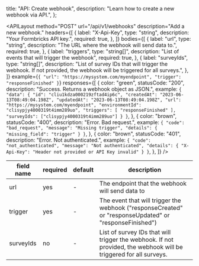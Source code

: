 
  title: "API: Create webhook",
  description: "Learn how to create a new webhook via API.",
};

<APILayout
  method="POST"
  url="/api/v1/webhooks"
  description="Add a new webhook."
  headers={[
    {
      label: "X-Api-Key",
      type: "string",
      description: "Your Formbricks API key.",
      required: true,
    },
  ]}
  bodies={[
    {
      label: "url",
      type: "string",
      description: "The URL where the webhook will send data to.",
      required: true,
    },
    {
      label: "triggers",
      type: "string[]",
      description: "List of events that will trigger the webhook",
      required: true,
    },
    {
      label: "surveyIds",
      type: "string[]",
      description:
        "List of survey IDs that will trigger the webhook. If not provided, the webhook will be triggered for all surveys.",
    },
  ]}
  example={`{
  "url": "https://mysystem.com/myendpoint",
  "trigger": "responseFinished"
}`}
  responses={[
    {
      color: "green",
      statusCode: "200",
      description: "Success. Returns a webhook object as JSON.",
      example: `{
  "data": {
    "id": "cliu1kdza000219zftad4ip6c",
    "createdAt": "2023-06-13T08:49:04.198Z",
    "updatedAt": "2023-06-13T08:49:04.198Z",
    "url": "https://mysystem.com/myendpoint",
    "environmentId": "clisypjy4000319t4imm289uo",
    "triggers": [
        "responseFinished"
    ],
    "surveyIds": ["clisypjy4000319t4imm289uo"]
  }
}`,
    },
    {
      color: "brown",
      statusCode: "400",
      description: "Error. Bad request.",
      example: `{
  "code": "bad_request",
  "message": "Missing trigger",
  "details": {
    "missing_field": "trigger"
  }
}`,
    },
    {
      color: "brown",
      statusCode: "401",
      description: "Error. Not authenticated.",
      example: `{
  "code": "not_authenticated",
  "message": "Not authenticated",
  "details": {
    "X-Api-Key": "Header not provided or API Key invalid"
  }
}`,
    },
  ]}
/>

| field name | required | default | description                                                                                                       |
| ---------- | -------- | ------- | ----------------------------------------------------------------------------------------------------------------- |
| url        | yes      | -       | The endpoint that the webhook will send data to                                                                   |
| trigger    | yes      | -       | The event that will trigger the webhook ("responseCreated" or "responseUpdated" or "responseFinished")            |
| surveyIds  | no       | -       | List of survey IDs that will trigger the webhook. If not provided, the webhook will be triggered for all surveys. |

